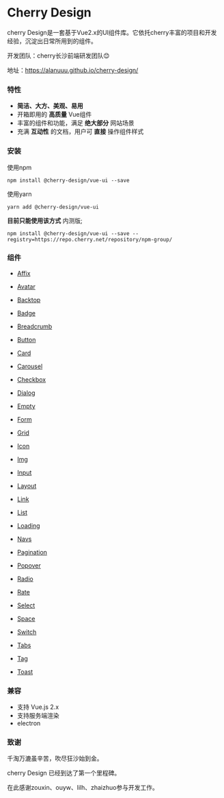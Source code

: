 
<Meta title="介绍" />

# Cherry Design
<p>cherry Design是一套基于Vue2.x的UI组件库。它依托cherry丰富的项目和开发经验，沉淀出日常所用到的组件。</p>

<p>开发团队：cherry长沙前端研发团队😊</p>

<p>地址：<a href="https://alanuuu.github.io/cherry-design/" target="_blank">https://alanuuu.github.io/cherry-design/</a></p>

<h3>特性</h3>
<ul>
  <li><strong>简洁、大方、美观、易用</strong></li>
  <li>开箱即用的 <strong>高质量</strong> Vue组件</li>
  <li>丰富的组件和功能，满足 <strong>绝大部分</strong> 网站场景</li>
  <li>充满 <strong>互动性</strong> 的文档，用户可 <strong>直接</strong> 操作组件样式</li>
</ul>

<h3>安装</h3>
<p>使用npm</p>

```shell
npm install @cherry-design/vue-ui --save
```

<p>使用yarn</p>

```shell
yarn add @cherry-design/vue-ui
```

<p><strong>目前只能使用该方式</strong> 内测版; </p>

```
npm install @cherry-design/vue-ui --save --registry=https://repo.cherry.net/repository/npm-group/
```

<h3>组件</h3>
<ul>

  <li>

  [Affix](?path=/story/组件-affix-固钉--primary)

  </li>
  <li>

  [Avatar](?path=/story/组件-avatar-头像--primary)

  </li>
  <li>

  [Backtop](?path=/story/组件-backtop-回到顶部--primary)

  </li>
  <li>

  [Badge](?path=/story/组件-badge-标记--primary)

  </li>

  <li>

  [Breadcrumb](?path=/story/组件-breadcrumb-面包屑导航--使用自定义导航单元)

  </li>

  <li>

  [Button](?path=/story/组件-button-按钮--primary)

  </li>

  <li>

  [Card](?path=/story/组件-card-卡片--primary)

  </li>

  <li>

  [Carousel](?path=/story/组件-carousel走马灯--car)

  </li>

  <li>

  [Checkbox](?path=/story/组件-checkbox-复选框--primary)

  </li>

  <li>

  [Dialog](?path=/story/组件-dialog-对话框--primary)

  </li>

  <li>

  [Empty](?path=/story/组件-empty-空状态--primary)

  </li>

  <li>

  [Form](?path=/story/组件-form-表单--primary)

  </li>

  <li>

  [Grid](?path=/story/组件-grid栅栏格--primary)

  </li>

  <li>

  [Icon](?path=/story/组件-icon-图标--primary)

  </li>

  <li>

  [Img](?path=/story/组件-img-图片--primary)

  </li>

  <li>

  [Input](?path=/story/组件-input-输入框--primary)

  </li>

  <li>

  [Layout](?path=/story/组件-layout-布局--primary)

  </li>

  <li>

  [Link](?path=/story/组件-link-链接--primary)

  </li>

  <li>

  [List](?path=/story/组件-list-列表--primary)

  </li>

  <li>

  [Loading](?path=/story/组件-loading-加载中--primary)

  </li>

  <li>

  [Navs](?path=/story/组件-navs-导航栏--primary)

  </li>

  <li>

  [Pagination](?path=/story/组件-pagination-分页--primary)

  </li>

  <li>

  [Popover](?path=/story/组件-popover-弹出器--primary)

  </li>

  <li>

  [Radio](?path=/story/组件-radio-单选框--primary)

  </li>

  <li>

  [Rate](?path=/story/组件-rate-评分--primary)

  </li>

  <li>

  [Select](?path=/story/组件-select-选择器--primary)

  </li>

  <li>

  [Space](?path=/story/组件-space-间隔--primary)

  </li>

  <li>

  [Switch](?path=/story/组件-switch-开关--primary)

  </li>

  <li>

  [Tabs](?path=/story/组件-tabs-导航栏--primary)

  </li>

  <li>

  [Tag](?path=/story/组件-tag-标签--primary)

  </li>

  <li>

  [Toast](?path=/story/组件-Toast-标签--primary)

  </li>



</ul>

<h3>兼容</h3>
<ul>
  <li>支持 Vue.js 2.x</li>
  <li>支持服务端渲染</li>
  <li>electron</li>
</ul>

<h3>致谢</h3>
<p>千淘万漉虽辛苦，吹尽狂沙始到金。</p>
<p>cherry Design 已经到达了第一个里程碑。</p>
<p>在此感谢zouxin、ouyw、lilh、zhaizhuo参与开发工作。</p>